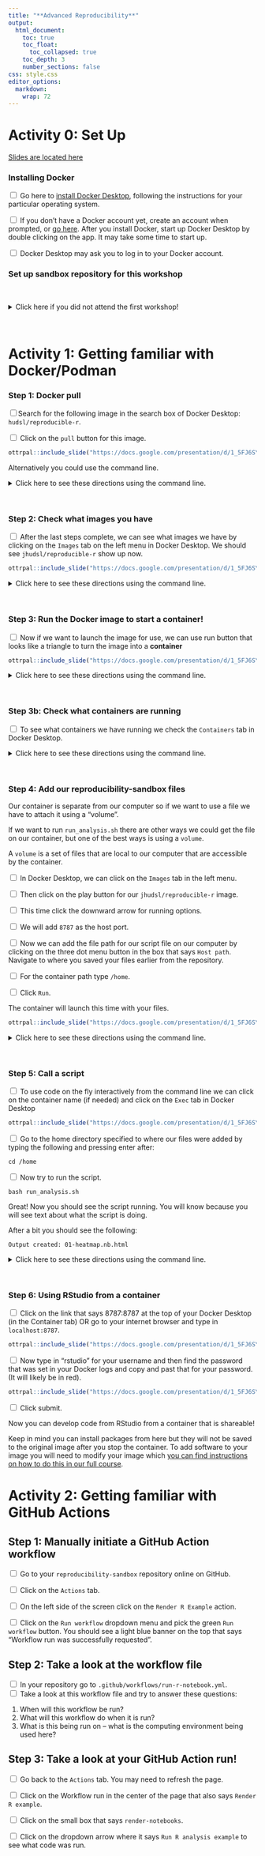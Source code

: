 ```yaml
---
title: "**Advanced Reproducibility**"
output:
  html_document:
    toc: true
    toc_float:
      toc_collapsed: true
    toc_depth: 3
    number_sections: false
css: style.css
editor_options:
  markdown:
    wrap: 72
---
```



# Activity 0: Set Up

[Slides are located here](https://docs.google.com/presentation/d/1_5FJ6SYA2t1F7BX5-Vvzi2LHEVUmXS4eFvousSqcl9w/edit?usp=sharing) 

### Installing Docker

<input type="checkbox"> Go here to [install Docker Desktop](https://www.docker.com/get-started), following the instructions for your particular operating system.

<input type="checkbox"> If you don't have a Docker account yet, create an account when prompted, or [go here](https://hub.docker.com/).
After you install Docker, start up Docker Desktop by double clicking on the app. It may take some time to start up. 

<input type="checkbox"> Docker Desktop may ask you to log in to your Docker account. 

### Set up sandbox repository for this workshop

<br>

<details> <summary>Click here if you did not attend the first workshop!</summary>

:::explain_block


**NOTE: If you completed these steps for the previous workshop you don't need to do them again!**

<span style="font-size: 250%"> Create your own copy of this repository </span>

<input type="checkbox"> Go to the template repository for this workshop: https://github.com/fhdsl/reproducibility-sandbox  

<input type="checkbox"> Click the green `Use this template` button and then `Create a new repository`. If you don't see this button, you may need to expand your window.  
<input type="checkbox"> On the next screen, create a `Repository name`.   

<input type="checkbox"> Choose `Public`.  

<input type="checkbox"> Scroll to the bottom and click `Create repository`.  

<span style="font-size: 250%">Cloning our repository</span>

<input type="checkbox"> Open up GitHub Desktop on your computer.  

<input type="checkbox"> Go to `File` > `Clone Repository`. 

<input type="checkbox"> Search for your ITN workshop repository name in the tab that says `Github.com`. Click on the name of this repository in this list. You can choose where you'd like it to download on your computer underneath `Local Path`.

<input type="checkbox"> Click the blue `Clone` button.  


:::

</details>



<br>


# Activity 1: Getting familiar with Docker/Podman

### Step 1: Docker pull


<input type="checkbox">Search for the following image in the search box of Docker Desktop: `hudsl/reproducible-r`.

<input type="checkbox"> Click on the `pull` button for this image.


```r
ottrpal::include_slide("https://docs.google.com/presentation/d/1_5FJ6SYA2t1F7BX5-Vvzi2LHEVUmXS4eFvousSqcl9w/edit?slide=id.g34c2796bb1c_0_9#slide=id.g34c2796bb1c_0_9")
```


Alternatively you could use the command line.

<details> <summary> Click here to see these directions using the command line. </summary>

:::cmd

<input type="checkbox"> Open terminal in Docker Desktop. Do so by clicking the lower right corner that has a symbol like this `>_`.

```r
ottrpal::include_slide("https://docs.google.com/presentation/d/1_5FJ6SYA2t1F7BX5-Vvzi2LHEVUmXS4eFvousSqcl9w/edit?slide=id.g2ebd8828116_0_980#slide=id.g2ebd8828116_0_980")
```


<input type="checkbox">  Run this command by copy pasting and clicking enter in your terminal to pull the Docker image:

```
docker pull jhudsl/reproducible-r
```

:::
</details>

<br>

### Step 2: Check what images you have

<input type="checkbox"> After the last steps complete, we can see what images we have by clicking on the `Images` tab on the left menu in Docker Desktop. We should see `jhudsl/reproducible-r` show up now.


```r
ottrpal::include_slide("https://docs.google.com/presentation/d/1_5FJ6SYA2t1F7BX5-Vvzi2LHEVUmXS4eFvousSqcl9w/edit?slide=id.g2ebd8828116_0_985#slide=id.g2ebd8828116_0_985")
```



<details> <summary> Click here to see these directions using the command line. </summary>




:::cmd
<input type="checkbox">  Run this command to see what images we have: 

```
docker image ls
```
:::

</details>

<br>

### Step 3: Run the Docker image to start a container!

<input type="checkbox"> Now if we want to launch the image for use, we can use run button that looks like a triangle to turn the image into a **container**


```r
ottrpal::include_slide("https://docs.google.com/presentation/d/1_5FJ6SYA2t1F7BX5-Vvzi2LHEVUmXS4eFvousSqcl9w/edit?slide=id.g2ebd8828116_0_1006#slide=id.g2ebd8828116_0_1006")
```

<details> <summary> Click here to see these directions using the command line. </summary>

:::cmd
<input type="checkbox"> Alternatively, we could also use `docker run` as a command in the terminal:

```
docker run jhudsl/reproducible-r
```
:::

</details>
<br>

### Step 3b: Check what containers are running

<input type="checkbox"> To see what containers we have running we check the `Containers` tab in Docker Desktop.


<details> <summary> Click here to see these directions using the command line. </summary>

:::cmd
<input type="checkbox"> Alternatively, we can run the following command in the terminal:

```
docker ps
```
:::

</details> 

<br>


### Step 4: Add our reproducibility-sandbox files 

Our container is separate from our computer so if we want to use a file we have to attach it using a "volume".


If we want to run `run_analysis.sh` there are other ways we could get the file on our container, but one of the best ways is using a `volume`.

A `volume`  is a set of files that are local to our computer that are accessible by the container. 

<input type="checkbox">  In Docker Desktop, we can click on the `Images` tab in the left menu.

<input type="checkbox"> Then click on the play button for our `jhudsl/reproducible-r` image.

<input type="checkbox"> This time click the downward arrow for running options.

<input type="checkbox"> We will add `8787` as the host port.

<input type="checkbox"> Now we can add the file path for our script file on our computer by clicking on the three dot menu button in the box that says `Host path`. Navigate to where you saved your files earlier from the repository.

<input type="checkbox"> For the container path type `/home`.

<input type="checkbox"> Click `Run`.

The container will launch this time with your files.

```r
ottrpal::include_slide("https://docs.google.com/presentation/d/1_5FJ6SYA2t1F7BX5-Vvzi2LHEVUmXS4eFvousSqcl9w/edit?slide=id.g2ebd8828116_0_1058#slide=id.g2ebd8828116_0_1058")
```


<details> <summary> Click here to see these directions using the command line. </summary>

:::cmd
Alternatively, we can do something similar in the terminal.

We can run our Docker container with the volume `-v` option.

We can specify a particular file path on our computer or we can give it `$PWD`.

Then  we can give a `:` and a file path where we'd like the files to be stored on the container. Otherwise it will be stored at the absolute top of the container.

We are also going to add a port specification as well `-p 8787:8787` This will allow us to use RStudio on our container.


<input type="checkbox"> If you are in the directory where you saved the repository files, you can now run:

```
docker run -v $PWD:/home -p 8787:8787 jhudsl/reproducible-r 

```

The reason you need to be in the directory with your files is because `$PWD` is a special environment variable that stores the absolute path of the current working directory. This will enable the next step to call the script file.

Note that if you already did this using the buttons in Docker Desktop you may get an error that the port is already allocated. You can stop your other container (by clicking the trash button near the listed container in your Containers tab) to rerun this from the command line.
:::
</details>

<br>

### Step 5: Call a script

<input type="checkbox"> To use code on the fly interactively from the command line we can click on the container name (if needed) and click on the `Exec` tab in Docker Desktop 

```r
ottrpal::include_slide("https://docs.google.com/presentation/d/1_5FJ6SYA2t1F7BX5-Vvzi2LHEVUmXS4eFvousSqcl9w/edit?slide=id.g2ebd8828116_0_1085#slide=id.g2ebd8828116_0_1085")
```


<input type="checkbox"> Go to the home directory specified to where our files were added by typing the following and pressing enter after:

```
cd /home
```

<input type="checkbox"> Now try to run the script.

```
bash run_analysis.sh

```

Great! Now you should see the script running. You will know because you will see text about what the script is doing.

After a bit you should see the following:

```
Output created: 01-heatmap.nb.html
```


<details> <summary> Click here to see these directions using the command line. </summary>

:::cmd

<input type="checkbox"> Alternatively if you have been working in the terminal, we could open a new terminal and use the following:
```
docker exec -it <REPLACE_WITH_CONTAINER_ID> bash /home/run_analysis.sh
```
And this should work!

Similarly after a bit you should see the following in the terminal:

```
Output created: 01-heatmap.nb.html
```
:::

</details>
<br>

### Step 6: Using RStudio from a container

<input type="checkbox"> Click on the link that says 8787:8787 at the top of your Docker Desktop (in the Container tab) OR go to your internet browser and type in `localhost:8787`.  

```r
ottrpal::include_slide("https://docs.google.com/presentation/d/1_5FJ6SYA2t1F7BX5-Vvzi2LHEVUmXS4eFvousSqcl9w/edit?slide=id.g34628800695_0_339#slide=id.g34628800695_0_339")
```


<input type="checkbox"> Now type in "rstudio" for your username and then find the password that was set in your Docker logs and copy and past that for your password.
(It will likely be in red).


```r
ottrpal::include_slide("https://docs.google.com/presentation/d/1_5FJ6SYA2t1F7BX5-Vvzi2LHEVUmXS4eFvousSqcl9w/edit?slide=id.g2ebd8828116_0_1027#slide=id.g2ebd8828116_0_1027")
```



<input type="checkbox"> Click submit.

Now you can develop code from RStudio from a container that is shareable!

::: {.itn}
Keep in mind you can install packages from here but they will not be saved to the original image after you stop the container. To add software to your image you will need to modify your image which [you can find instructions on how to do this in our full course](https://hutchdatascience.org/Containers_for_Scientists/05-modifying-containers.html).
:::




# Activity 2: Getting familiar with GitHub Actions

## Step 1: Manually initiate a GitHub Action workflow

<input type="checkbox"> Go to your `reproducibility-sandbox` repository online on GitHub.

<input type="checkbox"> Click on the `Actions` tab. 

<input type="checkbox"> On the left side of the screen click on the `Render R Example` action.   

<input type="checkbox"> Click on the `Run workflow` dropdown menu and pick the green `Run workflow` button. You should see a light blue banner on the top that says "Workflow run was successfully requested".   

## Step 2: Take a look at the workflow file

<input type="checkbox"> In your repository go to `.github/workflows/run-r-notebook.yml`.  
<input type="checkbox"> Take a look at this workflow file and try to answer these questions:

1. When will this workflow be run?
2. What will this workflow do when it is run?
3. What is this being run on -- what is the computing environment being used here?  

## Step 3: Take a look at your GitHub Action run!

<input type="checkbox"> Go back to the `Actions` tab. You may need to refresh the page.

<input type="checkbox"> Click on the Workflow run in the center of the page that also says `Render R example`.

<input type="checkbox"> Click on the small box that says `render-notebooks`.

<input type="checkbox"> Click on the dropdown arrow where it says `Run R analysis example` to see what code was run.
